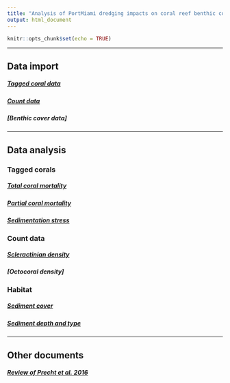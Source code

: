```yaml
---
title: "Analysis of PortMiami dredging impacts on coral reef benthic communities"
output: html_document
---
```


```r
knitr::opts_chunk$set(echo = TRUE)
```

-----

## Data import

##### [Tagged coral data](Rmd/tidy_tagged_corals.html)

##### [Count data](Rmd/tidy_count_data.html)

##### [Benthic cover data]

-----

## Data analysis

### Tagged corals

##### [Total coral mortality](Rmd/total_mortality.html)

##### [Partial coral mortality](Rmd/partial_mortality.html)

##### [Sedimentation stress](Rmd/sed_stress.html)

### Count data

##### [Scleractinian density](Rmd/scler_density.html)

##### [Octocoral density]

### Habitat

##### [Sediment cover](Rmd/sed_cover.html)

##### [Sediment depth and type](Rmd/sed_depth_type.html)

-----

## Other documents

##### [Review of Precht et al. 2016](Rmd/scirep_analysis.html)

